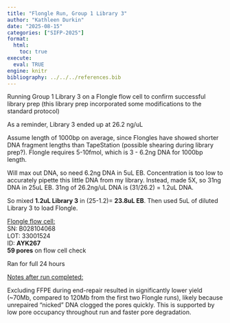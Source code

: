 ```yaml
---
title: "Flongle Run, Group 1 Library 3"
author: "Kathleen Durkin"
date: "2025-08-15"
categories: ["SIFP-2025"]
format:
  html:
    toc: true
execute: 
  eval: TRUE
engine: knitr
bibliography: ../../../references.bib
---
```


Running Group 1 Library 3 on a Flongle flow cell to confirm successful library prep (this library prep incorporated some modifications to the standard protocol)

As a reminder, Library 3 ended up at 26.2 ng/uL

Assume length of 1000bp on average, since Flongles have showed shorter DNA fragment lengths than TapeStation (possible shearing during library prep?). Flongle requires 5-10fmol, which is 3 - 6.2ng DNA for 1000bp length.

Will max out DNA, so need 6.2ng DNA in 5uL EB. Concentration is too low to accurately pipette this little DNA from my library. Instead, made 5X, so 31ng DNA in 25uL EB. 31ng of 26.2ng/uL DNA is (31/26.2) = 1.2uL DNA.

So mixed **1.2uL Library 3** in (25-1.2)= **23.8uL EB**. Then used 5uL of diluted Library 3 to load Flongle.

[Flongle flow cell:]{.underline} \
SN: B028104068\
LOT: 33001524\
ID: **AYK267\
59 pores** on flow cell check

Ran for full 24 hours

[Notes after run completed:]{.underline}

Excluding FFPE during end-repair resulted in significantly lower yield (\~70Mb, compared to 120Mb from the first two Flongle runs), likely because unrepaired "nicked" DNA clogged the pores quickly. This is supported by low pore occupancy throughout run and faster pore degradation.
